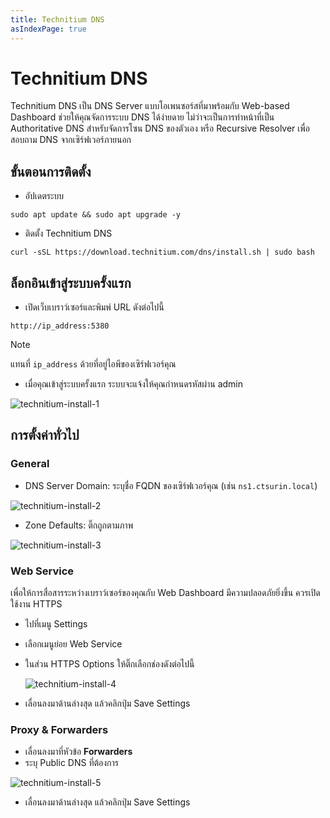 ```yaml
---
title: Technitium DNS
asIndexPage: true
---
```



# Technitium DNS

Technitium DNS เป็น DNS Server แบบโอเพนซอร์สที่มาพร้อมกับ Web-based Dashboard ช่วยให้คุณจัดการระบบ DNS ได้ง่ายดาย ไม่ว่าจะเป็นการทำหน้าที่เป็น Authoritative DNS สำหรับจัดการโซน DNS ของตัวเอง หรือ Recursive Resolver เพื่อสอบถาม DNS จากเซิร์ฟเวอร์ภายนอก

## ขั้นตอนการติดตั้ง

- อัปเดตระบบ

```
sudo apt update && sudo apt upgrade -y
```

- ติดตั้ง Technitium DNS

```
curl -sSL https://download.technitium.com/dns/install.sh | sudo bash
```

## ล็อกอินเข้าสู่ระบบครั้งแรก

- เปิดเว็บเบราว์เซอร์และพิมพ์ URL ดังต่อไปนี้

```
http://ip_address:5380
```

> [!NOTE]
>
> แทนที่ `ip_address` ด้วยที่อยู่ไอพีของเซิร์ฟเวอร์คุณ

- เมื่อคุณเข้าสู่ระบบครั้งแรก ระบบจะแจ้งให้คุณกำหนดรหัสผ่าน admin

![technitium-install-1](/images/technitium/install-1.png)

## การตั้งค่าทั่วไป

<Steps>

### General

- DNS Server Domain: ระบุชื่อ FQDN ของเซิร์ฟเวอร์คุณ (เช่น `ns1.ctsurin.local`)

![technitium-install-2](/images/technitium/install-2.png)

- Zone Defaults: ติ๊กถูกตามภาพ

![technitium-install-3](/images/technitium/install-3.png)

### Web Service

เพื่อให้การสื่อสารระหว่างเบราว์เซอร์ของคุณกับ Web Dashboard มีความปลอดภัยยิ่งขึ้น ควรเปิดใช้งาน HTTPS

- ไปที่เมนู Settings
- เลือกเมนูย่อย Web Service
- ในส่วน HTTPS Options ให้ติ๊กเลือกช่องดังต่อไปนี้

  ![technitium-install-4](/images/technitium/install-4.png)

- เลื่อนลงมาด้านล่างสุด แล้วคลิกปุ่ม Save Settings

### Proxy & Forwarders

- เลื่อนลงมาที่หัวข้อ **Forwarders**
- ระบุ Public DNS ที่ต้องการ

![technitium-install-5](/images/technitium/install-5.png)

- เลื่อนลงมาด้านล่างสุด แล้วคลิกปุ่ม Save Settings

</Steps>